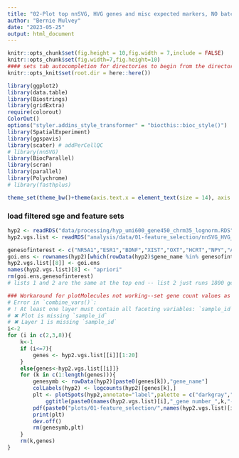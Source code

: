 ```yaml
---
title: "02-Plot top nnSVG, HVG genes and misc expected markers, NO batch correction, and misc expected markers "
author: "Bernie Mulvey"
date: "2023-05-25"
output: html_document
---
```


```r
knitr::opts_chunk$set(fig.height = 10,fig.width = 7,include = FALSE)
knitr::opts_chunk$set(fig.width=7,fig.height=10)
#### sets tab autocompletion for directories to begin from the directory containing the .Rproj session, instead of the script's directory if different
knitr::opts_knit$set(root.dir = here::here())

library(ggplot2)
library(data.table)
library(Biostrings)
library(gridExtra)
require(colorout)
ColorOut()
options("styler.addins_style_transformer" = "biocthis::bioc_style()")
library(SpatialExperiment)
library(ggspavis)
library(scater) # addPerCellQC
# library(nnSVG)
library(BiocParallel)
library(scran)
library(parallel)
library(Polychrome)
# library(fasthplus)

theme_set(theme_bw()+theme(axis.text.x = element_text(size = 14), axis.title.x = element_text(size = 16), axis.text.y = element_text(size = 14), axis.title.y = element_text(size =16), plot.title = element_text(size = 20,hjust=0.5), strip.text = element_text(size=18), legend.text = element_text(size=10), legend.title = element_text(size=11,hjust=0.5)))
```

### load filtered sge and feature sets
```r
hyp2 <- readRDS("data/processing/hyp_umi600_gene450_chrm35_lognorm.RDS")
hyp2.vgs.list <- readRDS("analysis/data/01-feature_selection/nnSVG_HVG_and_combo_featurelists.RDS")

genesofinterest <- c("NR5A1","ESR1","BDNF","XIST","OXT","HCRT","NPY","AGRP","POMC","CARPT","AVP","GRHR","PENK","VIP","SIM1","TBX3","RGS16")
goi.ens <- rownames(hyp2)[which(rowData(hyp2)$gene_name %in% genesofinterest)]
hyp2.vgs.list[[8]] <- goi.ens
names(hyp2.vgs.list)[8] <- "apriori"
rm(goi.ens,genesofinterest)
# lists 1 and 2 are the same at the top end -- list 2 just runs 1800 genes further down the rank list

### Workaround for plotMolecules not working--set gene count values as "label". plotMolecules gives this: ###
# Error in `combine_vars()`:
# ! At least one layer must contain all faceting variables: `sample_id`
# ✖ Plot is missing `sample_id`
# ✖ Layer 1 is missing `sample_id`
i<-2
for (i in c(2,3,8)){
    k<-1
    if (i<=7){
        genes <- hyp2.vgs.list[[i]][1:20]
    }
    else{genes<-hyp2.vgs.list[[i]]}
    for (k in c(1:length(genes))){
        genesymb <- rowData(hyp2)[paste0(genes[k]),"gene_name"]
        colLabels(hyp2) <- logcounts(hyp2)[genes[k],]
        plt <- plotSpots(hyp2,annotate="label",palette = c("darkgray","red"))+
            ggtitle(paste0(names(hyp2.vgs.list)[i],"_gene number_",k,"-",genesymb))
        pdf(paste0("plots/01-feature_selection/",names(hyp2.vgs.list)[i],"_gene number_",k,"-",genesymb,".pdf"),width=10,height=10)
        print(plt)
        dev.off()
        rm(genesymb,plt)
    }
    rm(k,genes)
}



```
